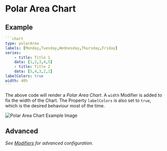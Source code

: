 # Polar Area Chart

## Example

````yaml
```chart
type: polarArea
labels: [Monday,Tuesday,Wednesday,Thursday,Friday]
series:
    - title: Title 1
    data: [1,2,3,4,5]
    - title: Title 2
    data: [5,4,3,2,1]
labelColors: true
width: 40%
```
````

The above code will render a _Polar Area Chart_.
A `width` Modifier is added to fix the width of the Chart. 
The Property `labelColors` is also set to `true`, which is the desired behaviour most of the time.

![Polar Area Chart Example Image](https://github.com/phibr0/obsidian-charts/raw/master/images/polarareachart.png)

## Advanced

*See [Modifiers](/Modifiers) for advanced configuration.*
